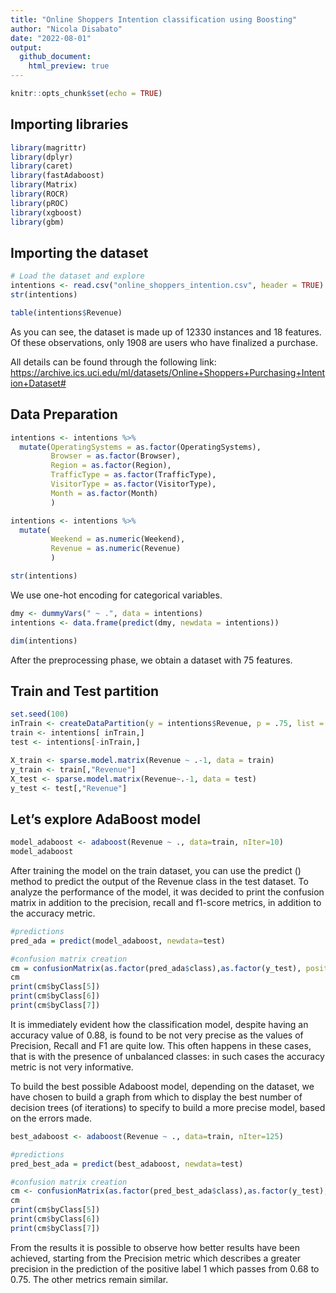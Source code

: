 ```yaml
---
title: "Online Shoppers Intention classification using Boosting"
author: "Nicola Disabato"
date: "2022-08-01"
output:
  github_document:
    html_preview: true
---
```


```r
knitr::opts_chunk$set(echo = TRUE)
```

## Importing libraries

```r
library(magrittr) 
library(dplyr)
library(caret)
library(fastAdaboost)
library(Matrix)
library(ROCR)
library(pROC)
library(xgboost)
library(gbm)
```

## Importing the dataset

```r
# Load the dataset and explore
intentions <- read.csv("online_shoppers_intention.csv", header = TRUE) 
str(intentions)
```

```r
table(intentions$Revenue)
```

As you can see, the dataset is made up of 12330 instances and 18 features. Of these observations, only 1908 are users who have finalized a purchase.

All details can be found through the following link: <https://archive.ics.uci.edu/ml/datasets/Online+Shoppers+Purchasing+Intention+Dataset#>

## Data Preparation

```r
intentions <- intentions %>% 
  mutate(OperatingSystems = as.factor(OperatingSystems),
         Browser = as.factor(Browser),
         Region = as.factor(Region),
         TrafficType = as.factor(TrafficType),
         VisitorType = as.factor(VisitorType),
         Month = as.factor(Month)
         )

intentions <- intentions %>% 
  mutate(
         Weekend = as.numeric(Weekend),
         Revenue = as.numeric(Revenue)
         )

str(intentions)
```

We use one-hot encoding for categorical variables.

```r
dmy <- dummyVars(" ~ .", data = intentions)
intentions <- data.frame(predict(dmy, newdata = intentions))

dim(intentions)

```

After the preprocessing phase, we obtain a dataset with 75 features.

## Train and Test partition

```r
set.seed(100)
inTrain <- createDataPartition(y = intentions$Revenue, p = .75, list = FALSE)
train <- intentions[ inTrain,] 
test <- intentions[-inTrain,]

X_train <- sparse.model.matrix(Revenue ~ .-1, data = train)
y_train <- train[,"Revenue"]  
X_test <- sparse.model.matrix(Revenue~.-1, data = test)
y_test <- test[,"Revenue"]
```

## Let's explore AdaBoost model

```r
model_adaboost <- adaboost(Revenue ~ ., data=train, nIter=10)
model_adaboost
```

After training the model on the train dataset, you can use the predict () method to predict the output of the Revenue class in the test dataset. To analyze the performance of the model, it was decided to print the confusion matrix in addition to the precision, recall and f1-score metrics, in addition to the accuracy metric.

```r
#predictions
pred_ada = predict(model_adaboost, newdata=test)

#confusion matrix creation
cm = confusionMatrix(as.factor(pred_ada$class),as.factor(y_test), positive = '1')
cm
print(cm$byClass[5])
print(cm$byClass[6])
print(cm$byClass[7])
```

It is immediately evident how the classification model, despite having an accuracy value of 0.88, is found to be not very precise as the values of Precision, Recall and F1 are quite low. This often happens in these cases, that is with the presence of unbalanced classes: in such cases the accuracy metric is not very informative.

To build the best possible Adaboost model, depending on the dataset, we have chosen to build a graph from which to display the best number of decision trees (of iterations) to specify to build a more precise model, based on the errors made.

```r
best_adaboost <- adaboost(Revenue ~ ., data=train, nIter=125)

#predictions
pred_best_ada = predict(best_adaboost, newdata=test)

#confusion matrix creation
cm <- confusionMatrix(as.factor(pred_best_ada$class),as.factor(y_test), positive = '1')
cm
print(cm$byClass[5])
print(cm$byClass[6])
print(cm$byClass[7])
```

From the results it is possible to observe how better results have been achieved, starting from the Precision metric which describes a greater precision in the prediction of the positive label 1 which passes from 0.68 to 0.75. The other metrics remain similar.
